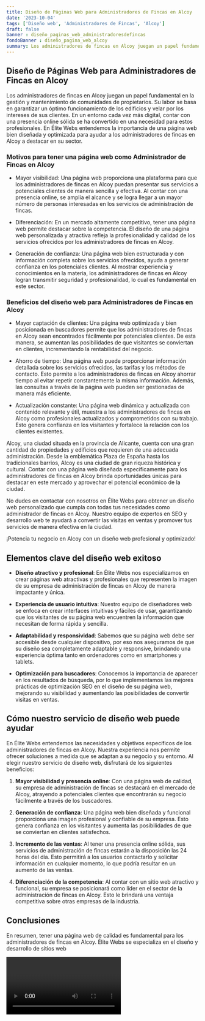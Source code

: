 ```yaml
---
title: Diseño de Páginas Web para Administradores de Fincas en Alcoy
date: '2023-10-04'
tags: ['Diseño web', 'Administradores de Fincas', 'Alcoy']
draft: false
banner : diseño_paginas_web_administradoresdefincas
fondoBanner : diseño_pagina_web_alcoy
summary: Los administradores de fincas en Alcoy juegan un papel fundamental en la gestión y mantenimiento de comunidades de propietarios. Su labor se basa en garantizar un óptimo funcionamiento de los edificios y velar por los intereses de sus clientes. En un entorno cada vez más digital, contar con una presencia online sólida se ha convertido en una necesidad para estos profesionales. En Élite Webs entendemos la importancia de una página web bien diseñada y optimizada para ayudar a los administradores de fincas en Alcoy a destacar en su sector.
---
```


## Diseño de Páginas Web para Administradores de Fincas en Alcoy

Los administradores de fincas en Alcoy juegan un papel fundamental en la gestión y mantenimiento de comunidades de propietarios. Su labor se basa en garantizar un óptimo funcionamiento de los edificios y velar por los intereses de sus clientes. En un entorno cada vez más digital, contar con una presencia online sólida se ha convertido en una necesidad para estos profesionales. En Élite Webs entendemos la importancia de una página web bien diseñada y optimizada para ayudar a los administradores de fincas en Alcoy a destacar en su sector.

### Motivos para tener una página web como Administrador de Fincas en Alcoy

- Mayor visibilidad: Una página web proporciona una plataforma para que los administradores de fincas en Alcoy puedan presentar sus servicios a potenciales clientes de manera sencilla y efectiva. Al contar con una presencia online, se amplía el alcance y se logra llegar a un mayor número de personas interesadas en los servicios de administración de fincas.

- Diferenciación: En un mercado altamente competitivo, tener una página web permite destacar sobre la competencia. El diseño de una página web personalizada y atractiva refleja la profesionalidad y calidad de los servicios ofrecidos por los administradores de fincas en Alcoy.

- Generación de confianza: Una página web bien estructurada y con información completa sobre los servicios ofrecidos, ayuda a generar confianza en los potenciales clientes. Al mostrar experiencia y conocimientos en la materia, los administradores de fincas en Alcoy logran transmitir seguridad y profesionalidad, lo cual es fundamental en este sector.

### Beneficios del diseño web para Administradores de Fincas en Alcoy

- Mayor captación de clientes: Una página web optimizada y bien posicionada en buscadores permite que los administradores de fincas en Alcoy sean encontrados fácilmente por potenciales clientes. De esta manera, se aumentan las posibilidades de que visitantes se conviertan en clientes, incrementando la rentabilidad del negocio.

- Ahorro de tiempo: Una página web puede proporcionar información detallada sobre los servicios ofrecidos, las tarifas y los métodos de contacto. Esto permite a los administradores de fincas en Alcoy ahorrar tiempo al evitar repetir constantemente la misma información. Además, las consultas a través de la página web pueden ser gestionadas de manera más eficiente.

- Actualización constante: Una página web dinámica y actualizada con contenido relevante y útil, muestra a los administradores de fincas en Alcoy como profesionales actualizados y comprometidos con su trabajo. Esto genera confianza en los visitantes y fortalece la relación con los clientes existentes.

Alcoy, una ciudad situada en la provincia de Alicante, cuenta con una gran cantidad de propiedades y edificios que requieren de una adecuada administración. Desde la emblemática Plaza de España hasta los tradicionales barrios, Alcoy es una ciudad de gran riqueza histórica y cultural. Contar con una página web diseñada específicamente para los administradores de fincas en Alcoy brinda oportunidades únicas para destacar en este mercado y aprovechar el potencial económico de la ciudad.

No dudes en contactar con nosotros en Élite Webs para obtener un diseño web personalizado que cumpla con todas tus necesidades como administrador de fincas en Alcoy. Nuestro equipo de expertos en SEO y desarrollo web te ayudará a convertir las visitas en ventas y promover tus servicios de manera efectiva en la ciudad.

¡Potencia tu negocio en Alcoy con un diseño web profesional y optimizado!

<GifSeo />

<Cta />

## Elementos clave del diseño web exitoso

- **Diseño atractivo y profesional**: En Élite Webs nos especializamos en crear páginas web atractivas y profesionales que representen la imagen de su empresa de administración de fincas en Alcoy de manera impactante y única.

- **Experiencia de usuario intuitiva**: Nuestro equipo de diseñadores web se enfoca en crear interfaces intuitivas y fáciles de usar, garantizando que los visitantes de su página web encuentren la información que necesitan de forma rápida y sencilla.

- **Adaptabilidad y responsividad**: Sabemos que su página web debe ser accesible desde cualquier dispositivo, por eso nos aseguramos de que su diseño sea completamente adaptable y responsive, brindando una experiencia óptima tanto en ordenadores como en smartphones y tablets.

- **Optimización para buscadores**: Conocemos la importancia de aparecer en los resultados de búsqueda, por lo que implementamos las mejores prácticas de optimización SEO en el diseño de su página web, mejorando su visibilidad y aumentando las posibilidades de convertir visitas en ventas.

## Cómo nuestro servicio de diseño web puede ayudar

En Élite Webs entendemos las necesidades y objetivos específicos de los administradores de fincas en Alcoy. Nuestra experiencia nos permite ofrecer soluciones a medida que se adaptan a su negocio y su entorno. Al elegir nuestro servicio de diseño web, disfrutará de los siguientes beneficios:

1. **Mayor visibilidad y presencia online**: Con una página web de calidad, su empresa de administración de fincas se destacará en el mercado de Alcoy, atrayendo a potenciales clientes que encontrarán su negocio fácilmente a través de los buscadores.

2. **Generación de confianza**: Una página web bien diseñada y funcional proporciona una imagen profesional y confiable de su empresa. Esto genera confianza en los visitantes y aumenta las posibilidades de que se conviertan en clientes satisfechos.

3. **Incremento de las ventas**: Al tener una presencia online sólida, sus servicios de administración de fincas estarán a la disposición las 24 horas del día. Esto permitirá a los usuarios contactarlo y solicitar información en cualquier momento, lo que podría resultar en un aumento de las ventas.

4. **Diferenciación de la competencia**: Al contar con un sitio web atractivo y funcional, su empresa se posicionará como líder en el sector de la administración de fincas en Alcoy. Esto le brindará una ventaja competitiva sobre otras empresas de la industria.

## Conclusiones

En resumen, tener una página web de calidad es fundamental para los administradores de fincas en Alcoy. Élite Webs se especializa en el diseño y desarrollo de sitios web

<Video />

<CtaBot job='Administradores de Fincas' city='Alcoy'/>

<Gmaps query='Alcoy+españa+maps' />